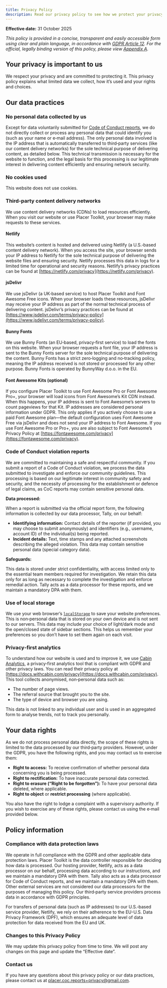```yaml
---
title: Privacy Policy
description: Read our privacy policy to see how we protect your privacy. This website collects no personal information, uses no cookies and is fully GDPR‐compliant.
---
```


**Effective date:** 31 October 2025

_This policy is provided in a concise, transparent and easily accessible form using clear and plain language, in accordance with [GDPR Article 12](https://gdpr-info.eu/art-12-gdpr). For the official, legally binding version of this policy, please view [Appendix A](/legal/privacy/appendix-a)._

## Your privacy is important to us

We respect your privacy and are committed to protecting it. This privacy policy explains what limited data we collect, how it’s used and your rights and choices.

## Our data practices

### No personal data collected by us

Except for data voluntarily submitted for [Code of Conduct reports](#code-of-conduct-violation-reports), we do not directly collect or process any personal data that could identify you (such as your name or e‐mail address). The only personal data involved is the IP address that is automatically transferred to third‐party services (like our content delivery networks) for the sole technical purpose of delivering content, as detailed below. This technical transmission is necessary for the website to function, and the legal basis for this processing is our legitimate interest in delivering content efficiently and ensuring network security.

### No cookies used

This website does not use cookies.

### Third‐party content delivery networks

We use content delivery networks (CDNs) to load resources efficiently. When you visit our website or use Placer Toolkit, your browser may make requests to these services.

#### Netlify

This website’s content is hosted and delivered using Netlify (a U.S.‐based content delivery network). When you access the site, your browser sends your IP address to Netlify for the sole technical purpose of delivering the website files and ensuring security. Netlify processes this data in logs for a limited time for operational and security reasons. Netlify’s privacy practices can be found at [https://netlify.com/privacy](https://netlify.com/privacy).

#### jsDelivr

We use jsDelivr (a UK‐based service) to host Placer Toolkit and Font Awesome Free icons. When your browser loads these resources, jsDelivr may receive your IP address as part of the normal technical process of delivering content. jsDelivr’s privacy practices can be found at [https://www.jsdelivr.com/terms/privacy-policy](https://www.jsdelivr.com/terms/privacy-policy).

#### Bunny Fonts

We use Bunny Fonts (an EU‐based, privacy‐first service) to load the fonts on this website. When your browser requests a font file, your IP address is sent to the Bunny Fonts server for the sole technical purpose of delivering the content. Bunny Fonts has a strict zero‐logging and no‐tracking policy, meaning the IP address received is not stored or processed for any other purpose. Bunny Fonts is operated by BunnyWay d.o.o. in the EU.

#### Font Awesome Kits (optional)

If you configure Placer Toolkit to use Font Awesome Pro or Font Awesome Pro+, your browser will load icons from Font Awesome’s Kit CDN instead. When this happens, your IP address is sent to Font Awesome’s servers to count pageviews for that Kit. IP addresses are considered personal information under GDPR. This only applies if you actively choose to use a paid Font Awesome plan—the default configuration uses Font Awesome Free via jsDelivr and does not send your IP address to Font Awesome. If you use Font Awesome Pro or Pro+, you are also subject to Font Awesome’s Privacy Policy at [https://fontawesome.com/privacy](https://fontawesome.com/privacy).

### Code of Conduct violation reports

We are committed to maintaining a safe and respectful community. If you submit a report of a Code of Conduct violation, we process the data submitted to investigate and enforce our community guidelines. This processing is based on our legitimate interest in community safety and security, and the necessity of processing for the establishment or defence of legal claims, as CoC reports may contain sensitive personal data.

**Data processed:**

When a report is submitted via the official report form, the following information is collected by our data processor, Tally, on our behalf:

- **Identifying information:** Contact details of the reporter (if provided, you may choose to submit anonymously) and identifiers (e.g., username, account ID) of the individual(s) being reported.
- **Incident details:** Text, time stamps and any attached screenshots describing the alleged violation. This data may contain sensitive personal data (special category data).

**Safeguards:**

This data is stored under strict confidentiality, with access limited only to the essential team members required for investigation. We retain this data only for as long as necessary to complete the investigation and enforce remedial action. Tally acts as a data processor for these reports, and we maintain a mandatory DPA with them.

### Use of local storage

We use your web browser’s [`localStorage`](https://developer.mozilla.org/en-US/docs/Web/API/Window/localStorage) to save your website preferences. This is non‐personal data that is stored on your own device and is not sent to our servers. This data may include your choice of light/dark mode and the open/closed state of sidebar sections. This helps us remember your preferences so you don’t have to set them again on each visit.

### Privacy‐first analytics

To understand how our website is used and to improve it, we use [Cabin Analytics](https://withcabin.com), a privacy‐first analytics tool that is compliant with GDPR and other privacy laws. You can read their privacy policy at [https://docs.withcabin.com/privacy](https://docs.withcabin.com/privacy). This tool collects anonymised, non‐personal data such as:

- The number of page views.
- The referral source that brought you to the site.
- The type of device and browser you are using.

This data is not linked to any individual user and is used in an aggregated form to analyse trends, not to track you personally.

## Your data rights

As we do not process personal data directly, the scope of these rights is limited to the data processed by our third‐party providers. However, under the GDPR, you have the following rights, and you may contact us to exercise them:

- **Right to access:** To receive confirmation of whether personal data concerning you is being processed.
- **Right to rectification:** To have inaccurate personal data corrected.
- **Right to erasure (“Right to be forgotten”):** To have your personal data deleted, where applicable.
- **Right to object** or **restrict processing** (where applicable).

You also have the right to lodge a complaint with a supervisory authority. If you wish to exercise any of these rights, please contact us using the e‐mail provided below.

## Policy information

### Compliance with data protection laws

We operate in full compliance with the GDPR and other applicable data protection laws. Placer Toolkit is the data controller responsible for deciding how data is processed. Our hosting provider, Netlify, acts as a data processor on our behalf, processing data according to our instructions, and we maintain a mandatory DPA with them. Tally also acts as a data processor for Code of Conduct reports, and we maintain a mandatory DPA with them. Other external services are not considered our data processors for the purposes of managing this policy. Our third‐party service providers process data in accordance with GDPR principles.

For transfers of personal data (such as IP addresses) to our U.S.‐based service provider, Netlify, we rely on their adherence to the EU-U.S. Data Privacy Framework (DPF), which ensures an adequate level of data protection for data received from the EU and UK.

### Changes to this Privacy Policy

We may update this privacy policy from time to time. We will post any changes on this page and update the “Effective date”.

### Contact us

If you have any questions about this privacy policy or our data practices, please contact us at [placer.coc.reports+privacy@gmail.com](mailto:placer.coc.reports+privacy@gmail.com).
